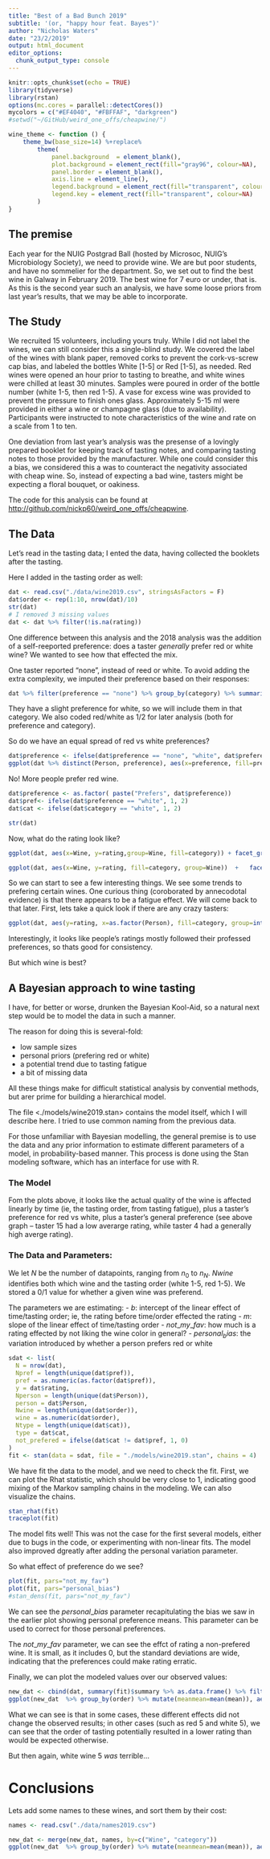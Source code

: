 ```yaml
---
title: "Best of a Bad Bunch 2019"
subtitle: '(or, "happy hour feat. Bayes")'
author: "Nicholas Waters"
date: "23/2/2019"
output: html_document
editor_options: 
  chunk_output_type: console
---
```


```r
knitr::opts_chunk$set(echo = TRUE)
library(tidyverse)
library(rstan)
options(mc.cores = parallel::detectCores())
mycolors = c("#EF4040", "#FBFFAF", "darkgreen")
#setwd("~/GitHub/weird_one_offs/cheapwine/")

wine_theme <- function () { 
    theme_bw(base_size=14) %+replace% 
        theme(
            panel.background  = element_blank(),
            plot.background = element_rect(fill="gray96", colour=NA), 
            panel.border = element_blank(),
            axis.line = element_line(),
            legend.background = element_rect(fill="transparent", colour=NA),
            legend.key = element_rect(fill="transparent", colour=NA)
        )
}
```
## The premise
Each year for the NUIG Postgrad Ball (hosted by Microsoc, NUIG's Microbiology Society),  we need to provide wine.  We are but poor students, and have no sommelier for the department.  So, we set out to find the best wine in Galway in February 2019.  The best wine for 7 euro or under, that is. As this is the second year such an analysis, we have some loose priors from last year's results, that we may be able to incorporate. 

## The Study
We recruited 15 volunteers, including yours truly. While I did not label the wines, we can still consider this a single-blind study. We covered the label of the wines with blank paper, removed corks to prevent the cork-vs-screw cap bias, and labeled the bottles White [1-5] or Red [1-5], as needed.  Red wines were opened an hour prior to tasting to breathe, and white wines were chilled at least 30 minutes. Samples were poured in order of the bottle number (white 1-5, then red 1-5).  A vase for excess wine was provided to prevent the pressure to finish ones glass.  Approximately 5-15 ml were provided in either a wine or champagne glass (due to availability).  Participants were instructed to note characteristics of the wine and rate on a scale from 1 to ten.

One deviation from last year's analysis was the presense of a lovingly prepared booklet for keeping track of tasting notes, and comparing tasting notes to those provided by the manufacturer. While one could consider this a bias, we considered this a was to counteract the negativity associated with cheap wine. So, instead of expecting a bad wine, tasters might be expecting a floral bouquet, or oakiness.  

The code for this analysis can be found at <http://github.com/nickp60/weird_one_offs/cheapwine>.

## The Data
Let's read in the tasting data; I ented the data, having collected the booklets after the tasting.

Here I added in the tasting order as well:

```r
dat <- read.csv("./data/wine2019.csv", stringsAsFactors = F)
dat$order <- rep(1:10, nrow(dat)/10)
str(dat)
# I removed 3 missing values
dat <- dat %>% filter(!is.na(rating)) 

```

One difference between this analysis and the 2018 analysis was the addition of a self-reeported preference: does a taster *generally* prefer red or white wine?  We wanted to see how that effected the mix.

One taster reported "none", instead of reed or white. To avoid adding the extra complexity, we imputed their preference based on their responses:

```r
dat %>% filter(preference == "none") %>% group_by(category) %>% summarize(mean=mean(rating))

```

They have a slight preference for white, so we will include them in that category.  We also coded red/white as 1/2 for later analysis (both for preference and category).

So do we have an equal spread of red vs white preferences?

```r
dat$preference <- ifelse(dat$preference == "none", "white", dat$preference)
ggplot(dat %>% distinct(Person, preference), aes(x=preference, fill=preference)) + geom_histogram(stat="count", color="black") +  scale_fill_manual(values = mycolors, guide=F) + labs(title = "Taster's preferences", y="Number of Tasters", x="") + wine_theme()
```

No!  More people prefer red wine.



```r
dat$preference <- as.factor( paste("Prefers", dat$preference))
dat$pref<- ifelse(dat$preference == "white", 1, 2)
dat$cat <- ifelse(dat$category == "white", 1, 2)

str(dat)
```

Now, what do the rating look like?

```r
ggplot(dat, aes(x=Wine, y=rating,group=Wine, fill=category)) + facet_grid(~category) + geom_boxplot() + scale_fill_manual(values = mycolors, guide=F) + labs(title = "Raw ratings of Red vs White wines", y="Rating", x="Wine") + wine_theme()

ggplot(dat, aes(x=Wine, y=rating, fill=category, group=Wine))  +   facet_grid(~category + preference) + geom_boxplot() + geom_jitter(width = .1, height = .2, shape=1) + scale_fill_manual(values = mycolors, guide=F) + labs(title = "Ratings of Red vs White wines, by taster's preference", y="Rating", x="Wine")+  wine_theme()

```

So we can start to see a few interesting things.  We see some trends to prefering certain wines.  One curious thing (coroborated by annecodotal evidence) is that there appears to be a fatigue effect. We will come back to that later.  First, lets take a quick look if there are any crazy tasters:

```r
ggplot(dat, aes(y=rating, x=as.factor(Person), fill=category, group=interaction(Person, category))) + geom_boxplot() + facet_grid(~preference, scales = "free_x") + scale_fill_manual(values = mycolors, guide=F) + labs(title = "Comparing taster's preferences to their average ratings", y="Rating", x="Taster")+  wine_theme()
```

Interestingly, it looks like people's ratings mostly followed their professed preferences, so thats good for consistency.

But which wine is best?

## A Bayesian approach to wine tasting

I have, for better or worse, drunken the Bayesian Kool-Aid, so a natural next step would be to model the data in such a manner.  

The reason for doing this is several-fold:

- low sample sizes
- personal priors (prefering red or white)
- a potential trend due to tasting fatigue
- a bit of missing data

All these things make for difficult statistical analysis by convential methods, but arer prime for building a hierarchical model.

The file <./models/wine2019.stan>  contains the model itself, which I will describe here.  I tried to use common naming from the previous data.


For those unfamiliar with Bayesian modelling, the general premise is to use the data and any prior information to estimate different parameters of a model, in probability-based manner.  This process is done using the Stan modeling software, which has an interface for use with R.  

### The Model
Fom the plots above, it looks like the actual quality of the wine is affected linearly by time (ie, the tasting order, from tasting fatigue), plus a taster's preference for red vs white, plus a taster's general preference (see above graph -- taster 15 had a low averarge rating, while taster 4 had a generally high averge rating).

### The Data and Parameters:

We let $N$ be the number of datapoints, ranging from $n_0$ to $n_N$.  $Nwine$ identifies both which wine and the tasting order (white 1-5, red 1-5).  We stored a 0/1 value for whether a given wine was preferend.

The parameters we are estimating:
- $b$: intercept of the linear effect of time/tasting order; ie, the rating before time/order effected the rating
- $m$: slope of the linear effect of time/tasting order
- $not\_my\_fav$: how much is a rating effected by not liking the wine color in general?
- $personal_bias$: the variation introduced by whether a person prefers red or white 


```r
sdat <- list(
  N = nrow(dat),
  Npref = length(unique(dat$pref)),
  pref = as.numeric(as.factor(dat$pref)),
  y = dat$rating,
  Nperson = length(unique(dat$Person)),
  person = dat$Person,
  Nwine = length(unique(dat$order)),
  wine = as.numeric(dat$order),
  Ntype = length(unique(dat$cat)),
  type = dat$cat,
  not_prefered = ifelse(dat$cat != dat$pref, 1, 0)
)
fit <- stan(data = sdat, file = "./models/wine2019.stan", chains = 4)
```


We have fit the data to the model, and we need to check the fit.  First, we can plot the Rhat statistic, which should be very close to 1, indicating good mixing of the Markov sampling chains in the modeling. We can also visualize the chains.
```r
stan_rhat(fit)
traceplot(fit)
``` 

The model fits well!  This was not the case for the first several models, either due to bugs in the code, or experimenting with non-linear fits.  The model also improved dgreatly after adding the personal variation parameter.


So what effect of preference do we see?

```r
plot(fit, pars="not_my_fav")
plot(fit, pars="personal_bias")
#stan_dens(fit, pars="not_my_fav")
```

We can see the $personal\_bias$ parameter recapitulating the bias we saw in the earlier plot showing personal preference means. This parameter can be used to correct for those personal preferences.

The $not\_my\_fav$ parameter, we can see the effct of rating a non-prefered wine. It is small, as it includes 0, but the standard deviations are wide, indicating that the preferences could make rating erratic.


Finally, we can plot the modeled values over our observed values:

```r
new_dat <- cbind(dat, summary(fit)$summary %>% as.data.frame() %>% filter(grepl("y_hat", rownames(.))) %>% rename("ymin"="2.5%", "ymax"="97.5%")%>% select(mean, ymin, ymax))
ggplot(new_dat  %>% group_by(order) %>% mutate(meanmean=mean(mean)), aes(x=as.factor(order), y=rating, fill=category)) + geom_boxplot() + geom_point(aes(y=meanmean), color="blue", size=2) + geom_linerange(aes(ymin=ymin, ymax=ymax), color="blue")  + scale_fill_manual(values = mycolors, guide=F) + labs(title = "Comparing modeled results to observed results", subtitle="(Fitted values in blue)", y="Rating", x="Wine")+  wine_theme()
```

What we can see is that in some cases, these different effects did not change the observed results; in other cases (such as red 5 and white 5), we can see that the order of tasting potentially resulted in a lower rating than would be expected otherwise.

But then again, white wine 5 *was* terrible...


# Conclusions

Lets add some names to these wines, and sort them by their cost:


```r
names <- read.csv("./data/names2019.csv")

new_dat <- merge(new_dat, names, by=c("Wine", "category"))
ggplot(new_dat  %>% group_by(order) %>% mutate(meanmean=mean(mean)), aes(x=reorder(Name, Cost), y=rating, fill=category)) + geom_boxplot() + geom_point(aes(y=meanmean), color="blue", size=2) + geom_linerange(aes(ymin=ymin, ymax=ymax), color="blue")  + scale_fill_manual(values = mycolors, guide=F) + labs(title = "Comparing modeled results to observed results", subtitle="(Fitted values in blue; sorted by increasing price)", y="Rating", x="Wine")+  wine_theme() + theme(axis.text.x = element_text(angle = 45, hjust=1)) + geom_text(aes(y=11, label=Cost), col='red') + geom_text(aes(y=0, label=paste(category, Wine )), col='grey20') 
```


